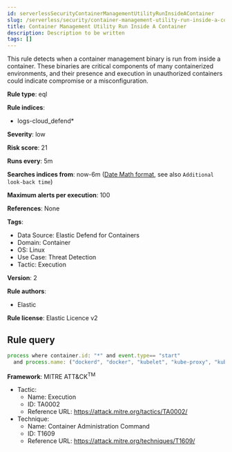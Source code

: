 ```yaml
---
id: serverlessSecurityContainerManagementUtilityRunInsideAContainer
slug: /serverless/security/container-management-utility-run-inside-a-container
title: Container Management Utility Run Inside A Container
description: Description to be written
tags: []
---
```


<div id="container-management-utility-run-inside-a-container"></div>

This rule detects when a container management binary is run from inside a container. These binaries are critical components of many containerized environments, and their presence and execution in unauthorized containers could indicate compromise or a misconfiguration.

**Rule type**: eql

**Rule indices**: 

* logs-cloud_defend*

**Severity**: low

**Risk score**: 21

**Runs every**: 5m

**Searches indices from**: now-6m ([Date Math format](((ref))/common-options.html#date-math), see also <DocLink id="serverlessSecurityRulesUiCreate" section="set-the-rules-schedule">`Additional look-back time`</DocLink>)

**Maximum alerts per execution**: 100

**References**: None

**Tags**: 

* Data Source: Elastic Defend for Containers
* Domain: Container
* OS: Linux
* Use Case: Threat Detection
* Tactic: Execution

**Version**: 2

**Rule authors**: 

* Elastic

**Rule license**: Elastic Licence v2

## Rule query

```js
process where container.id: "*" and event.type== "start" 
  and process.name: ("dockerd", "docker", "kubelet", "kube-proxy", "kubectl", "containerd", "runc", "systemd", "crictl")

```

**Framework**: MITRE ATT&CK<sup>TM</sup>

* Tactic:
    * Name: Execution
    * ID: TA0002
    * Reference URL: https://attack.mitre.org/tactics/TA0002/
* Technique:
    * Name: Container Administration Command
    * ID: T1609
    * Reference URL: https://attack.mitre.org/techniques/T1609/

